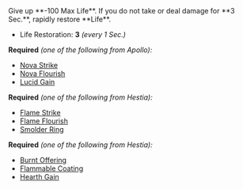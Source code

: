 
<Boon>
Give up **-100 Max Life**. If you do not take or deal damage for **3 Sec.**, rapidly restore **Life**.

- Life Restoration: **3** _(every 1 Sec.)_

</Boon>

**Required** _(one of the following from Apollo):_

- [Nova Strike](/boons/apollo#nova-strike)
- [Nova Flourish](/boons/apollo#nova-flourish)
- [Lucid Gain](/boons/apollo#lucid-gain)

**Required** _(one of the following from Hestia):_

- [Flame Strike](/boons/hestia#flame-strike)
- [Flame Flourish](/boons/hestia#flame-flourish)
- [Smolder Ring](/boons/hestia#smolder-ring)

**Required** _(one of the following from Hestia):_

- [Burnt Offering](/boons/hestia#burnt-offering)
- [Flammable Coating](/boons/hestia#flammable-coating)
- [Hearth Gain](/boons/hestia#hearth-gain)
